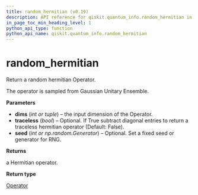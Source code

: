 ```yaml
---
title: random_hermitian (v0.19)
description: API reference for qiskit.quantum_info.random_hermitian in qiskit v0.19
in_page_toc_min_heading_level: 1
python_api_type: function
python_api_name: qiskit.quantum_info.random_hermitian
---
```


<span id="random-hermitian" />

# random\_hermitian

<Function id="qiskit.quantum_info.random_hermitian" isDedicatedPage={true} github="https://github.com/qiskit/qiskit/tree/stable/0.14/qiskit/quantum_info/operators/random.py" signature="random_hermitian(dims, traceless=False, seed=None)">
  Return a random hermitian Operator.

  The operator is sampled from Gaussian Unitary Ensemble.

  **Parameters**

  *   **dims** (*int or tuple*) – the input dimension of the Operator.
  *   **traceless** (*bool*) – Optional. If True subtract diagonal entries to return a traceless hermitian operator (Default: False).
  *   **seed** (*int or np.random.Generator*) – Optional. Set a fixed seed or generator for RNG.

  **Returns**

  a Hermitian operator.

  **Return type**

  [Operator](qiskit.quantum_info.Operator "qiskit.quantum_info.Operator")
</Function>

